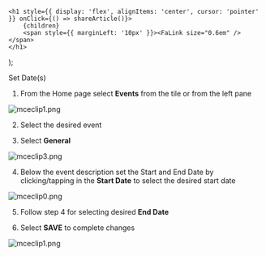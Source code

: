 

    <h1 style={{ display: 'flex', alignItems: 'center', cursor: 'pointer' }} onClick={() => shareArticle()}>
        {children} 
        <span style={{ marginLeft: '10px' }}><FaLink size="0.6em" /></span>
    </h1>
);

<ToastContainer />

<ClickableTitle>Set Date(s)</ClickableTitle>




1. From the Home page select **Events** from the tile or from the left pane


![mceclip1.png](../../../resources/article-images/4413823720339-Set-Date-s_1.png)


2. Select the desired event


3. Select **General** 


![mceclip3.png](../../../resources/article-images/4413823720339-Set-Date-s_2.png)


4. Below the event description set the Start and End Date by clicking/tapping in the **Start Date** to select the desired start date 


![mceclip0.png](../../../resources/article-images/4413823720339-Set-Date-s_3.png)


5. Follow step 4 for selecting desired **End Date**


6. Select **SAVE** to complete changes


![mceclip1.png](../../../resources/article-images/4413823720339-Set-Date-s_4.png)



